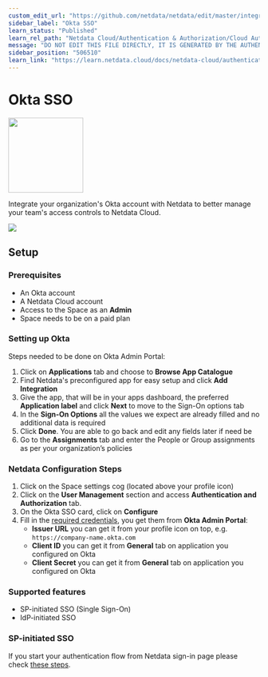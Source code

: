 ```yaml
---
custom_edit_url: "https://github.com/netdata/netdata/edit/master/integrations/cloud-authentication/metadata.yaml"
sidebar_label: "Okta SSO"
learn_status: "Published"
learn_rel_path: "Netdata Cloud/Authentication & Authorization/Cloud Authentication & Authorization Integrations"
message: "DO NOT EDIT THIS FILE DIRECTLY, IT IS GENERATED BY THE AUTHENTICATION'S metadata.yaml FILE"
sidebar_position: "506510"
learn_link: "https://learn.netdata.cloud/docs/netdata-cloud/authentication-&-authorization/cloud-authentication-&-authorization-integrations/okta-sso"
---
```



# Okta SSO


<img src="https://netdata.cloud/img/okta.png" width="150"/>


Integrate your organization's Okta account with Netdata to better manage your team's access controls to Netdata Cloud.


<img src="https://img.shields.io/badge/maintained%20by-Netdata-%2300ab44" />

## Setup

### Prerequisites
- An Okta account
- A Netdata Cloud account
- Access to the Space as an **Admin**
- Space needs to be on a paid plan

### Setting up Okta
Steps needed to be done on Okta Admin Portal:
1. Click on **Applications** tab and choose to **Browse App Catalogue**
2. Find Netdata's preconfigured app for easy setup and click **Add Integration**
3. Give the app, that will be in your apps dashboard, the preferred **Application label** and click **Next** to move to the Sign-On options tab
4. In the **Sign-On Options** all the values we expect are already filled and no additional data is required
5. Click **Done**. You are able to go back and edit any fields later if need be
6. Go to the **Assignments** tab and enter the People or Group assignments as per your organization’s policies

### Netdata Configuration Steps
1. Click on the Space settings cog (located above your profile icon)
2. Click on the **User Management** section and access **Authentication and Authorization** tab.
3. On the Okta SSO card, click on **Configure**
4. Fill in the [required credentials](https://developer.okta.com/docs/guides/find-your-app-credentials/main/), you get them from **Okta Admin Portal**:
    - **Issuer URL** you can get it from your profile icon on top, e.g. `https://company-name.okta.com`
    - **Client ID** you can get it from **General** tab on application you configured on Okta
    - **Client Secret** you can get it from **General** tab on application you configured on Okta

### Supported features
* SP-initiated SSO (Single Sign-On)
* IdP-initiated SSO

### SP-initiated SSO

If you start your authentication flow from Netdata sign-in page please check [these steps](/docs/netdata-cloud/authentication-&-authorization/enterprise-sso-authentication).


